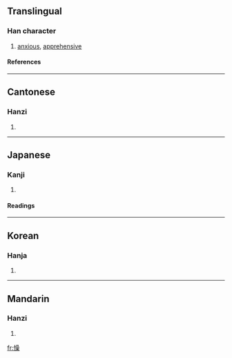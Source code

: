 ==Translingual==
===Han character===
{{Han char|rn=61|rad=心|as=13|sn=16|four=9609<sub>4</sub>|canj=心口口木 (PRRD)}}
# [[anxious]], [[apprehensive]]
====References====
{{Han ref|kx=0405.170|dkj=11325|dj=0745.270|hdz=42361.020|uh=61C6|ud=25030|bh=E97B|bd=59771}}
----
==Cantonese==
===Hanzi===
{{yue-hanzi|jyut=|y=cho3}}
# {{defn|Cantonese}}
----
==Japanese==
===Kanji===
{{ja-kanji|grade=|rs=心13}}
# {{defn|Japanese}} 
====Readings====
{{ja-readings|on=[[そう]] (sō)|kun=[[うれえる]] (ureeru), [[むさぼる]] (musaboru)}}
----
==Korean==
===Hanja===
{{ko-hanja|hangeul=조|eumhun=|rv=jo|mr=cho|y=co}}
# {{defn|Korean}}
----
==Mandarin==
===Hanzi===
{{cmn-hanzi|pin=[[cǎo]] (cao3), [[yīng]] (ying1)|wg=ts'ao<sup>3</sup>, ying<sup>1</sup>}}
# {{defn|Mandarin}}

[[fr:懆]]